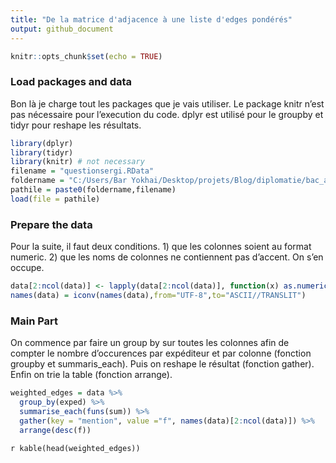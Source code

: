 ```yaml
---
title: "De la matrice d'adjacence à une liste d'edges pondérés"
output: github_document
---
```


```r
knitr::opts_chunk$set(echo = TRUE)
```


### Load packages and data
Bon là je charge tout les packages que je vais utiliser. Le package knitr n'est pas nécessaire pour l'execution du code. dplyr est utilisé pour le groupby et tidyr pour reshape les résultats.
```r
library(dplyr)
library(tidyr)
library(knitr) # not necessary
filename = "questionsergi.RData"
foldername = "C:/Users/Bar Yokhai/Desktop/projets/Blog/diplomatie/bac_a_sable/request20190430/"
pathile = paste0(foldername,filename)
load(file = pathile)
```


### Prepare the data
Pour la suite, il faut deux conditions. 1) que les colonnes soient au format numeric. 2) que les noms de colonnes ne contiennent pas d'accent. On s'en occupe.
```r
data[2:ncol(data)] <- lapply(data[2:ncol(data)], function(x) as.numeric(as.character(x)))
names(data) = iconv(names(data),from="UTF-8",to="ASCII//TRANSLIT")
```


### Main Part
On commence par faire un group by sur toutes les colonnes afin de compter le nombre d'occurences par expéditeur et par colonne (fonction groupby et summaris_each). Puis on reshape le résultat (fonction gather). Enfin on trie la table (fonction arrange).
```r
weighted_edges = data %>% 
  group_by(exped) %>% 
  summarise_each(funs(sum)) %>%
  gather(key = "mention", value ="f", names(data)[2:ncol(data)]) %>%
  arrange(desc(f))
```

`r kable(head(weighted_edges))`